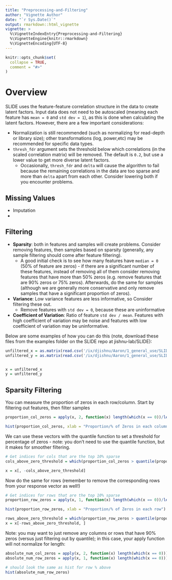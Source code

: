 ```yaml
---
title: "Preprocessing-and-Filtering"
author: "Vignette Author"
date: "`r Sys.Date()`"
output: rmarkdown::html_vignette
vignette: >
  %\VignetteIndexEntry{Preprocessing-and-Filtering}
  %\VignetteEngine{knitr::rmarkdown}
  %\VignetteEncoding{UTF-8}
---
```


```r
knitr::opts_chunk$set(
  collapse = TRUE,
  comment = "#>"
)
```

# Overview
SLIDE uses the feature-feature correlation structure in the data to create latent factors. Input data does not need to be autoscaled (meaning each feature has `mean = 0` and `std dev = 1`), as this is done when calculating the latent factors. However, there are a few important considerations:

* Normalization is still recommended (such as normalizing for read-depth or library size); other transformations (log, power,etc) may be recommended for specific data types. 
* `thresh_fdr` argument sets the threshold below which correlations (in the scaled correlation matrix) will be removed. The default is `0.2`, but use a lower value to get more diverse latent factors.
  + Occasionally, `thresh_fdr` and `delta` will cause the algorithm to fail because the remaining correlations in the data are too sparse and more than `delta` apart from each other. Consider lowering both if you encounter problems.

## Missing Values
* Imputation
* 

## Filtering
* **Sparsity**: both in features and samples will create problems. Consider removing features, then samples based on sparsity (generally, any sample filtering should come after feature filtering). 
  + A good initial check is to see how many features have `median = 0` (50% of feature are zeros) - if there are a significant number of these features, instead of removing all of them consider removing features that have more than 50% zeros (e.g. remove features that are 90% zeros or 75% zeros). Afterwards, do the same for samples (although we are generally more conservative and only remove samples that have a significant proportion of zeros).
* **Variance**: Low variance features are less informative, so Consider filtering these out. 
  + Remove features with `std dev = 0`, because these are uninformative
* **Coefficient of Variation**: Ratio of feature `std dev / mean`. Features with high coefficient of variation may be noise and features with low coefficient of variation may be uninformative.



Below are some examples of how you can do this (note, download these files from the examples folder on the SLIDE repo at jishnu-lab/SLIDE):
```r
unfiltered_x = as.matrix(read.csv('/ix/djishnu/Aaron/1_general_use/SLIDE/Data_Scripts/CD4_Expansion/x.csv', row.names = 1))
unfiltered_y = as.matrix(read.csv('/ix/djishnu/Aaron/1_general_use/SLIDE/Data_Scripts/CD4_Expansion/y.csv', row.names = 1))


x = unfiltered_x
y = unfiltered_y
```


## Sparsity Filtering
You can measure the proportion of zeros in each row/column. Start by filtering out features, then filter samples
```r
proportion_col_zeros = apply(x, 2, function(x) length(which(x == 0))/length(x))

hist(proportion_col_zeros, xlab = "Proportion/% of Zeros in each column")
```

We can use these vectors with the quantile function to set a threshold for percentage of zeros - note: you don't need to use the quantile function, but it makes for smoother filtering.
```r
# Get indices for cols that are the top 10% sparse
cols_above_zero_threshold = which(proportion_col_zeros > quantile(proportion_col_zeros, 0.9))

x = x[, -cols_above_zero_threshold]
```

Now do the same for rows (remember to remove the corresponding rows from your response vector as well!)
```r
# Get indices for rows that are the top 10% sparse
proportion_row_zeros = apply(x, 1, function(x) length(which(x == 0))/length(x))

hist(proportion_row_zeros, xlab = "Proportion/% of Zeros in each row")

rows_above_zero_threshold = which(proportion_row_zeros > quantile(proportion_row_zeros, 0.9))
x = x[-rows_above_zero_threshold, ]

```

Note: you may want to just remove any columns or rows that have 90% zeros (versus just filtering out by quantile); in this case, your apply function will not normalize for length:
```r
absolute_num_col_zeros = apply(x, 2, function(x) length(which(x == 0)))
absolute_num_row_zeros = apply(x, 1, function(x) length(which(x == 0)))

# should look the same as hist for row % above
hist(absolute_num_row_zeros)
```


<!-- You can measure the proportion of zeros in each row/column -->
<!-- ```{r sparsity-filter} -->
<!-- proportion_row_zeros = apply(x, 1, function(x) length(which(x == 0))/length(x)) -->
<!-- proportion_col_zeros = apply(x, 2, function(x) length(which(x == 0))/length(x)) -->

<!-- hist(proportion_col_zeros, xlab = "Proportion/% of Zeros in each column") -->
<!-- hist(proportion_row_zeros, xlab = "Proportion/% of Zeros in each row") -->

<!-- ``` -->

<!-- We can use these vectors with the quantile function to set a threshold for percentage of zeros - note: you don't need to use the quantile function, but it makes for smoother filtering. -->
<!-- ```{r sparsity-filter} -->

<!-- # Get indices for row/column that are the top 10% sparse -->
<!-- max_proportion_col_zeros = which(proportion_col_zeros > quantile(proportion_col_zeros, 0.9)) -->

<!-- max_proportion_row_zeros = which(proportion_row_zeros > quantile(proportion_row_zeros, 0.9)) -->


<!-- ``` -->



<!-- Vignettes are long form documentation commonly included in packages. Because they are part of the distribution of the package, they need to be as compact as possible. The `html_vignette` output type provides a custom style sheet (and tweaks some options) to ensure that the resulting html is as small as possible. The `html_vignette` format: -->

<!-- - Never uses retina figures -->
<!-- - Has a smaller default figure size -->
<!-- - Uses a custom CSS stylesheet instead of the default Twitter Bootstrap style -->

<!-- ## Vignette Info -->

<!-- Note the various macros within the `vignette` section of the metadata block above. These are required in order to instruct R how to build the vignette. Note that you should change the `title` field and the `\VignetteIndexEntry` to match the title of your vignette. -->

<!-- ## Styles -->

<!-- The `html_vignette` template includes a basic CSS theme. To override this theme you can specify your own CSS in the document metadata as follows: -->

<!--     output:  -->
<!--       rmarkdown::html_vignette: -->
<!--         css: mystyles.css -->

<!-- ## Figures -->

<!-- The figure sizes have been customised so that you can easily put two images side-by-side.  -->

<!-- ```{r, fig.show='hold'} -->
<!-- plot(1:10) -->
<!-- plot(10:1) -->
<!-- ``` -->

<!-- You can enable figure captions by `fig_caption: yes` in YAML: -->

<!--     output: -->
<!--       rmarkdown::html_vignette: -->
<!--         fig_caption: yes -->

<!-- Then you can use the chunk option `fig.cap = "Your figure caption."` in **knitr**. -->

<!-- ## More Examples -->

<!-- You can write math expressions, e.g. $Y = X\beta + \epsilon$, footnotes^[A footnote here.], and tables, e.g. using `knitr::kable()`. -->

<!-- ```{r, echo=FALSE, results='asis'} -->
<!-- knitr::kable(head(mtcars, 10)) -->
<!-- ``` -->

<!-- Also a quote using `>`: -->

<!-- > "He who gives up [code] safety for [code] speed deserves neither." -->
<!-- ([via](https://twitter.com/hadleywickham/status/504368538874703872)) -->

